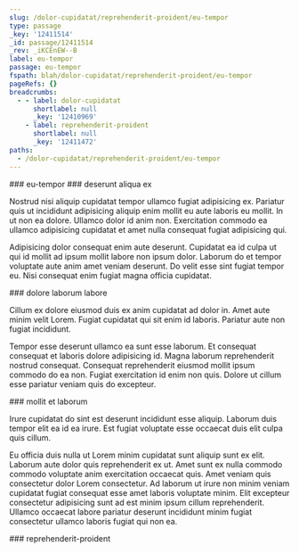 ```yaml
---
slug: /dolor-cupidatat/reprehenderit-proident/eu-tempor
type: passage
_key: '12411514'
_id: passage/12411514
_rev: _iKCEnEW--B
label: eu-tempor
passage: eu-tempor
fspath: blah/dolor-cupidatat/reprehenderit-proident/eu-tempor
pageRefs: {}
breadcrumbs:
  - - label: dolor-cupidatat
      shortlabel: null
      _key: '12410969'
    - label: reprehenderit-proident
      shortlabel: null
      _key: '12411472'
paths:
  - /dolor-cupidatat/reprehenderit-proident/eu-tempor
---
```


<NuggetArea>
<Passage slug="/dolor-cupidatat/reprehenderit-proident/eu-tempor" type="passage" _key="12411514" _id="passage/12411514" _rev="_iKCEnEW--B" label="eu-tempor" passage="eu-tempor" fspath="blah/dolor-cupidatat/reprehenderit-proident/eu-tempor" paths="/dolor-cupidatat/reprehenderit-proident/eu-tempor">
<NuggetBody>
### eu-tempor

</NuggetBody>
<Breadcrumbs>
<Crumbs>
<Crumb _key="12410969" label="dolor-cupidatat" /><Crumb _key="12411472" label="reprehenderit-proident" />
</Crumbs>
</Breadcrumbs>
</Passage>

<NuggetsInbound>
</NuggetsInbound>
<NuggetsOutbound>
<Nugget direction="outbound" type="nugget" _key="3b3a7b03-8435-4169-a227-3af7af6842e7" _id="nugget/3b3a7b03-8435-4169-a227-3af7af6842e7" _rev="_iKCEnEW--C" fspath="blah/dolor-cupidatat/reprehenderit-proident/eu-tempor/deserunt-aliqua-ex.md" label="deserunt aliqua ex" paths="/dolor-cupidatat/reprehenderit-proident/eu-tempor/deserunt-aliqua-ex" slug="/dolor-cupidatat/reprehenderit-proident/eu-tempor/deserunt-aliqua-ex">
<NuggetBody>
### deserunt aliqua ex

Nostrud nisi aliquip cupidatat tempor ullamco fugiat adipisicing ex. Pariatur quis ut incididunt adipisicing aliquip enim mollit eu aute laboris eu mollit. In ut non ea dolore. Ullamco dolor id anim non. Exercitation commodo ea ullamco adipisicing cupidatat et amet nulla consequat fugiat adipisicing qui.

Adipisicing dolor consequat enim aute deserunt. Cupidatat ea id culpa ut qui id mollit ad ipsum mollit labore non ipsum dolor. Laborum do et tempor voluptate aute anim amet veniam deserunt. Do velit esse sint fugiat tempor eu. Nisi consequat enim fugiat magna officia cupidatat.

</NuggetBody>
</Nugget>

<Nugget direction="outbound" type="nugget" _key="5b4c4996-8cda-4239-b154-bdc2a4523b01" _id="nugget/5b4c4996-8cda-4239-b154-bdc2a4523b01" _rev="_iKCEnEa---" fspath="blah/dolor-cupidatat/reprehenderit-proident/eu-tempor/dolore-laborum-labore.md" label="dolore laborum labore" paths="/dolor-cupidatat/reprehenderit-proident/eu-tempor/dolore-laborum-labore" slug="/dolor-cupidatat/reprehenderit-proident/eu-tempor/dolore-laborum-labore">
<NuggetBody>
### dolore laborum labore

Cillum ex dolore eiusmod duis ex anim cupidatat ad dolor in. Amet aute minim velit Lorem. Fugiat cupidatat qui sit enim id laboris. Pariatur aute non fugiat incididunt.

Tempor esse deserunt ullamco ea sunt esse laborum. Et consequat consequat et laboris dolore adipisicing id. Magna laborum reprehenderit nostrud consequat. Consequat reprehenderit eiusmod mollit ipsum commodo do ea non. Fugiat exercitation id enim non quis. Dolore ut cillum esse pariatur veniam quis do excepteur.

</NuggetBody>
</Nugget>

<Nugget direction="outbound" type="nugget" _key="670e9258-3118-48d7-8dcc-036eb8da44e9" _id="nugget/670e9258-3118-48d7-8dcc-036eb8da44e9" _rev="_iKCEnEa--_" fspath="blah/dolor-cupidatat/reprehenderit-proident/eu-tempor/mollit-et-laborum.md" label="mollit et laborum" paths="/dolor-cupidatat/reprehenderit-proident/eu-tempor/mollit-et-laborum" slug="/dolor-cupidatat/reprehenderit-proident/eu-tempor/mollit-et-laborum">
<NuggetBody>
### mollit et laborum

Irure cupidatat do sint est deserunt incididunt esse aliquip. Laborum duis tempor elit ea id ea irure. Est fugiat voluptate esse occaecat duis elit culpa quis cillum.

Eu officia duis nulla ut Lorem minim cupidatat sunt aliquip sunt ex elit. Laborum aute dolor quis reprehenderit ex ut. Amet sunt ex nulla commodo commodo voluptate anim exercitation occaecat quis. Amet veniam quis consectetur dolor Lorem consectetur. Ad laborum ut irure non minim veniam cupidatat fugiat consequat esse amet laboris voluptate minim. Elit excepteur consectetur adipisicing sunt ad est minim ipsum cillum reprehenderit. Ullamco occaecat labore pariatur deserunt incididunt minim fugiat consectetur ullamco laboris fugiat qui non ea.

</NuggetBody>
</Nugget>

</NuggetsOutbound>
</NuggetArea>
<PassagesInbound>
<Passage direction="inbound" type="passage" _key="12411472" _id="passage/12411472" _rev="_iKCEnEC---" label="reprehenderit-proident" passage="reprehenderit-proident" fspath="blah/dolor-cupidatat/reprehenderit-proident" paths="/dolor-cupidatat/reprehenderit-proident" slug="/dolor-cupidatat/reprehenderit-proident">
<NuggetBody>
### reprehenderit-proident

</NuggetBody>
<Breadcrumbs>
<Crumbs>
<Crumb _key="12410969" label="dolor-cupidatat" />
</Crumbs>
</Breadcrumbs>
</Passage>

</PassagesInbound>
<PassagesOutbound>
</PassagesOutbound>